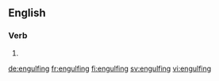 ==English==

===Verb===
{{head|en|present participle}}

# {{present participle of|engulf|lang=en}}

[[de:engulfing]]
[[fr:engulfing]]
[[fi:engulfing]]
[[sv:engulfing]]
[[vi:engulfing]]